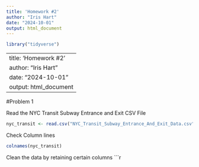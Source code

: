 ```yaml
---
title: 'Homework #2'
author: "Iris Hart"
date: "2024-10-01"
output: html_document
---
```

```r
library("tidyverse")
```

---
title: 'Homework #2'
author: "Iris Hart"
date: "2024-10-01"
output: html_document
---


#Problem 1

Read the NYC Transit Subway Entrance and Exit CSV File
```r
nyc_transit <- read.csv("NYC_Transit_Subway_Entrance_And_Exit_Data.csv", stringsAsFactors = FALSE)
```

Check Column lines
```r
colnames(nyc_transit)
```

Clean the data by retaining certain columns
```r
